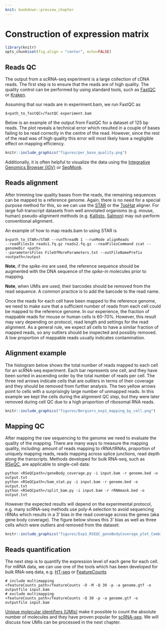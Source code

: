 ```yaml
---
knit: bookdown::preview_chapter
---
```


# Construction of expression matrix

```r
library(knitr)
opts_chunk$set(fig.align = "center", echo=FALSE)
```

## Reads QC

The output from a scRNA-seq experiment is a large collection of cDNA reads. The first step is to ensure that the reads are of high quality. The quality control can be performed by using standard tools, such as [FastQC](http://www.bioinformatics.babraham.ac.uk/projects/fastqc/) or [Kraken](http://www.ebi.ac.uk/research/enright/software/kraken). 

Assuming that our reads are in experiment.bam, we run FastQC as
```
$<path_to_fastQC>/fastQC experiment.bam
```

Below is an example of the output from FastQC for a dataset of 125 bp reads. The plot reveals a technical error which resulted in a couple of bases failing to be read correctly in the centre of the read. However, since the rest of the read was of high quality this error will most likely have a negligible effect on mapping efficiency.

```r
knitr::include_graphics("figures/per_base_quality.png")
```

Additionally, it is often helpful to visualize the data using the [Integrative Genomics Browser (IGV)](https://www.broadinstitute.org/igv/) or [SeqMonk](http://www.bioinformatics.babraham.ac.uk/projects/seqmonk/).

## Reads alignment

After trimming low quality bases from the reads, the remaining sequences can
be mapped to a reference genome. Again, there is no need for a special purpose
method for this, so we can use the
[STAR](https://github.com/alexdobin/STAR) or the [TopHat](https://ccb.jhu.edu/software/tophat/index.shtml) aligner. For large full-transcript datasets from well annotated organisms (e.g. mouse, human) pseudo-alignment methods (e.g. [Kallisto](https://pachterlab.github.io/kallisto/), [Salmon](http://salmon.readthedocs.io/en/latest/salmon.html)) may out-perform conventional alignment.

An example of how to map reads.bam to using STAR is

```
$<path_to_STAR>/STAR --runThreadN 1 --runMode alignReads
--readFilesIn reads1.fq.gz reads2.fq.gz --readFilesCommand zcat --genomeDir <path>
--parametersFiles FileOfMoreParameters.txt --outFileNamePrefix <outpath>/output
```

__Note__, if the _spike-ins_ are used, the reference sequence should be augmented with the DNA sequence of the _spike-in_ molecules prior to mapping.

__Note__, when UMIs are used, their barcodes should be removed from the read sequence. A common practice is to add the barcode to the read name.

Once the reads for each cell have been mapped to the reference genome,
we need to make sure that a sufficient number of reads from each cell
could be mapped to the reference genome. In our experience, the
fraction of mappable reads for mouse or human cells is 60-70%. However, 
this result may vary depending on protocol, read length and settings for 
the read alignment. As a general rule, we expect all cells to have a similar
fraction of mapped reads, so any outliers should be inspected and
possibly removed. A low proportion of mappable reads usually indicates contamination.

## Alignment example

The histogram below shows the total number of reads mapped to each
cell for an scRNA-seq experiment. Each bar represents one cell, and
they have been sorted in ascending order by the total number of reads
per cell. The three red arrows indicate cells that are outliers in
terms of their coverage and they should be removed from further
analysis. The two yellow arrows point to cells with a surprisingly
large number of unmapped reads. In this example we kept the cells during the alignment QC step, but they were later removed during 
cell QC due to a high proportion of ribosomal RNA reads. 

```r
knitr::include_graphics("figures/Bergiers_exp1_mapping_by_cell.png")
```

## Mapping QC

After mapping the raw sequencing to the genome we need to evaluate the quality of the mapping. There are many ways to measure the mapping quality, including: amount of reads mapping to rRNA/tRNAs, proportion of uniquely mapping reads, reads mapping across splice junctions, read depth along the transcripts. Methods developed for bulk RNA-seq, such as [RSeQC](http://rseqc.sourceforge.net/), are applicable to single-cell data:

```
python <RSeQCpath>/geneBody_coverage.py -i input.bam -r genome.bed -o output.txt
python <RSeQCpath>/bam_stat.py -i input.bam -r genome.bed -o output.txt
python <RSeQCpath>/split_bam.py -i input.bam -r rRNAmask.bed -o output.txt
```

However the expected results will depend on the experimental protocol, e.g. many scRNA-seq methods use poly-A selection to avoid sequencing rRNAs which results in a 3' bias in the read coverage across the genes (aka gene body coverage). The figure below shows this 3' bias as well as three cells which were outliers and removed from the dataset:

```r
knitr::include_graphics("figures/Exp1_RSEQC_geneBodyCoverage_plot_Combined.png")
```

## Reads quantification

The next step is to quantify the expression level of each gene for
each cell. For mRNA data, we can use one of the tools which has been
developed for bulk RNA-seq data, e.g. [HT-seq](http://www-huber.embl.de/users/anders/HTSeq/) or [FeatureCounts](http://subread.sourceforge.net/)

```
# include multimapping
<featureCounts_path>/featureCounts -O -M -Q 30 -p -a genome.gtf -o outputfile input.bam
# exclude multimapping
<featureCounts_path>/featureCounts -Q 30 -p -a genome.gtf -o outputfile input.bam
```

[Unique molecular identifiers (UMIs)](http://www.nature.com/nmeth/journal/v9/n1/full/nmeth.1778.html) make it possible to count the absolute number of molecules and they have proven popular for [scRNA-seq](http://www.nature.com/nmeth/journal/v11/n2/full/nmeth.2772.html). We will discuss how UMIs can be processed in the next chapter.
